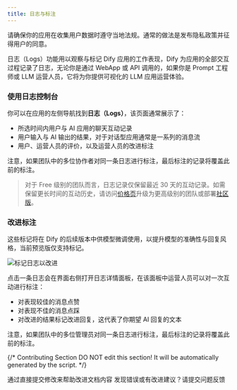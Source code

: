 ```yaml
---
title: 日志与标注
---
```


<Warning>
请确保你的应用在收集用户数据时遵守当地法规。通常的做法是发布隐私政策并征得用户的同意。
</Warning>

日志（Logs）功能用以观察与标记 Dify 应用的工作表现，Dify 为应用的全部交互过程记录了日志，无论你是通过 WebApp 或 API 调用的，如果你是 Prompt 工程师或 LLM 运营人员，它将为你提供可视化的 LLM 应用运营体验。

### 使用日志控制台

你可以在应用的左侧导航找到**日志（Logs）**，该页面通常展示了：

* 所选时间内用户与 AI 应用的聊天互动记录
* 用户输入与 AI 输出的结果，对于对话型应用通常是一系列的消息流
* 用户、运营人员的评价，以及运营人员的改进标注

注意，如果团队中的多位协作者对同一条日志进行标注，最后标注的记录将覆盖此前的标注。

> 对于 Free 级别的团队而言，日志记录仅保留最近 30 天的互动记录。如需保留更长时间的互动历史，请访问[价格页](https://dify.ai/pricing)升级为更高级别的团队或部署[社区版](https://docs.dify.ai/zh-hans/getting-started/install-self-hosted/docker-compose)。

### 改进标注

<Info>
这些标记将在 Dify 的后续版本中供模型微调使用，以提升模型的准确性与回复风格，当前预览版仅支持标记。
</Info>

![标记日志以改进](https://assets-docs.dify.ai/dify-enterprise-mintlify/zh_CN/guides/annotation/67586ad70a7ae79c18e61f1267cc8d8f.png)

点击一条日志会在界面右侧打开日志详情面板，在该面板中运营人员可以对一次互动进行标注：

* 对表现较佳的消息点赞
* 对表现不佳的消息点踩
* 对改进的结果标记改进回复，这代表了你期望 AI 回复的文本

注意，如果团队中的多位管理员对同一条日志进行标注，最后标注的记录将覆盖此前的标注。

{/*
Contributing Section
DO NOT edit this section!
It will be automatically generated by the script.
*/}

<CardGroup cols="2">
    <Card
        title="编辑此页面"
        icon="pen-to-square"
        href="https://github.com/langgenius/dify-docs-mintlify/edit/main/zh-hans/guides/annotation/logs.mdx"
    >
        通过直接提交修改来帮助改进文档内容
    </Card>
    <Card
        title="提交问题"
        icon="github"
        href="https://github.com/langgenius/dify-docs-mintlify/issues/new?title=文档问题%3A%20&body=%23%23%20问题描述%0A%3C%21--%20请简要描述您发现的问题%20--%3E%0A%0A%23%23%20页面链接%0Ahttps%3A%2F%2Fgithub.com%2Flanggenius%2Fdify-docs-mintlify%2Fblob%2Fmain%2Fzh-hans/guides/annotation%2Flogs.mdx%0A%0A%23%23%20建议修改%0A%3C%21--%20如果有具体的修改建议，请在此说明%20--%3E%0A%0A%3C%21--%20感谢您对文档质量的关注！%20--%3E"
    >
        发现错误或有改进建议？请提交问题反馈
    </Card>
</CardGroup>
